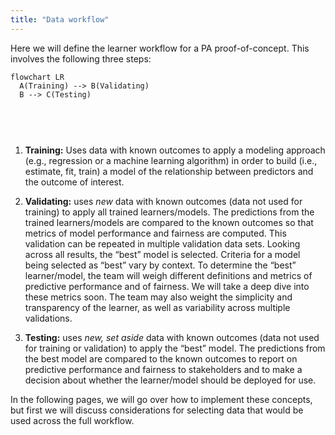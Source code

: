 ```yaml
---
title: "Data workflow"
---
```


Here we will define the learner workflow for a PA proof-of-concept. This involves the following three steps:

```mermaid
flowchart LR
  A(Training) --> B(Validating)
  B --> C(Testing)
  
  
```

\

1.  **Training:** Uses data with known outcomes to apply a modeling approach (e.g., regression or a machine learning algorithm) in order to build (i.e., estimate, fit, train) a model of the relationship between predictors and the outcome of interest.

2.  **Validating:** uses *new* data with known outcomes (data not used for training) to apply all trained learners/models. The predictions from the trained learners/models are compared to the known outcomes so that metrics of model performance and fairness are computed. This validation can be repeated in multiple validation data sets. Looking across all results, the "best" model is selected. Criteria for a model being selected as "best" vary by context. To determine the "best" learner/model, the team will weigh different definitions and metrics of predictive performance and of fairness. We will take a deep dive into these metrics soon. The team may also weight the simplicity and transparency of the learner, as well as variability across multiple validations.

3.  **Testing:** uses *new, set aside* data with known outcomes (data not used for training or validation) to apply the "best" model. The predictions from the best model are compared to the known outcomes to report on predictive performance and fairness to stakeholders and to make a decision about whether the learner/model should be deployed for use.

In the following pages, we will go over how to implement these concepts, but first we will discuss considerations for selecting data that would be used across the full workflow.
